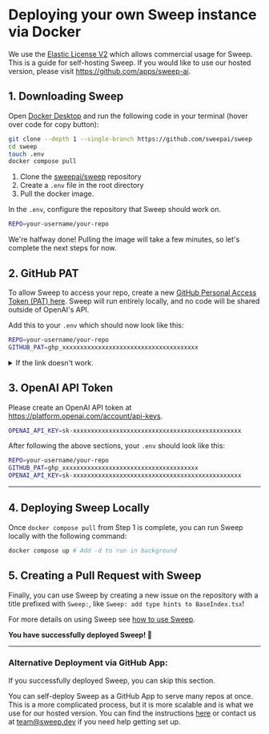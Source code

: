 # Deploying your own Sweep instance via Docker

We use the&nbsp;[Elastic License V2](https://www.elastic.co/licensing/elastic-license) which allows commercial usage for Sweep.
This is a guide for self-hosting Sweep. If you would like to use our hosted version, please visit https://github.com/apps/sweep-ai.

## 1. Downloading Sweep

Open [Docker Desktop](https://www.docker.com/products/docker-desktop/) and run the following code in your terminal (hover over code for copy button):

```sh filename="terminal"
git clone --depth 1 --single-branch https://github.com/sweepai/sweep
cd sweep
touch .env
docker compose pull
```

1. Clone the [sweepai/sweep](https://github.com/sweepai/sweep) repository
2. Create a `.env` file in the root directory
3. Pull the docker image.

In the `.env`, configure the repository that Sweep should work on.

```sh filename=".env"
REPO=your-username/your-repo
```

We're halfway done! Pulling the image will take a few minutes, so let's complete the next steps for now.

## 2. GitHub PAT
To allow Sweep to access your repo, create a new [GitHub Personal Access Token (PAT) here](https://github.com/settings/tokens/new?description=Sweep%20Self-hosted&scopes=repo,workflow). Sweep will run entirely locally, and no code will be shared outside of OpenAI's API.

Add this to your `.env` which should now look like this:

```sh filename=".env"
REPO=your-username/your-repo
GITHUB_PAT=ghp_xxxxxxxxxxxxxxxxxxxxxxxxxxxxxxxxxxxxxx
```

<details>
<summary>
If the link doesn't work.
</summary>
If the link doesn't work, you can go [here](https://github.com/settings/tokens/new) and manually set your preferred token name (e.g. Sweep Self-Hosted), and select the following permissions:
* repo (ALL)
* workflow
</details>

## 3. OpenAI API Token

Please create an OpenAI API token at https://platform.openai.com/account/api-keys.
```sh
OPENAI_API_KEY=sk-xxxxxxxxxxxxxxxxxxxxxxxxxxxxxxxxxxxxxxxxxxxxxxx
```

After following the above sections, your `.env` should look like this:
```sh filename=".env"
REPO=your-username/your-repo
GITHUB_PAT=ghp_xxxxxxxxxxxxxxxxxxxxxxxxxxxxxxxxxxxxxx
OPENAI_API_KEY=sk-xxxxxxxxxxxxxxxxxxxxxxxxxxxxxxxxxxxxxxxxxxxxxxx
```

---

## 4. Deploying Sweep Locally

Once `docker compose pull` from Step 1 is complete, you can run Sweep locally with the following command:

```sh filename="terminal"
docker compose up # Add -d to run in background
```

## 5. Creating a Pull Request with Sweep

Finally, you can use Sweep by creating a new issue on the repository with a title prefixed with `Sweep:`, like `Sweep: add type hints to BaseIndex.tsx`!

For more details on using Sweep see [how to use Sweep](https://docs.sweep.dev/#-how-to-use-sweep).

**You have successfully deployed Sweep! 🚀**

---

### Alternative Deployment via GitHub App:
If you successfully deployed Sweep, you can skip this section.

You can self-deploy Sweep as a GitHub App to serve many repos at once. This is a more complicated process, but it is more scalable and is what we use for our hosted version. You can find the instructions [here](https://docs.sweep.dev/usage/self-hosting) or contact us at team@sweep.dev if you need help getting set up.
